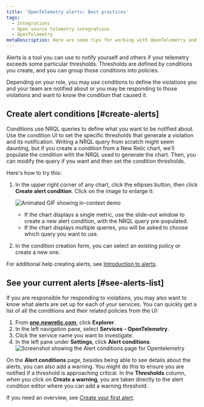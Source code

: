 ```yaml
---
title: 'OpenTelemetry alerts: Best practices'
tags:
  - Integrations
  - Open source telemetry integrations
  - OpenTelemetry
metaDescription: Here are some tips for working with OpenTelemetry and New Relic alerts.
---
```





Alerts is a tool you can use to notify yourself and others if your telemetry exceeds some particular thresholds. Thresholds are defined by conditions you create, and you can group those conditions into policies.

Depending on your role, you may use conditions to define the violations you and your team are notified about or you may be responding to those violations and want to know the condition that caused it.

## Create alert conditions [#create-alerts]

Conditions use NRQL queries to define what you want to be notified about. Use the condition UI to set the specific thresholds that generate a violation and its notification. Writing a NRQL query from scratch might seem daunting, but if you create a condition from a New Relic chart, we'll populate the condition with the NRQL used to generate the chart. Then, you can modify the query if you want and then set the condition thresholds.

Here's how to try this:

1. In the upper right corner of any chart, click the ellipses button, then click **Create alert condition**. Click on the image to enlarge it:

    <img
      src={inContextDemo}
      title="In-context demo"
      alt="Animated GIF showing in-context demo"
    />
    * If the chart displays a single metric, use the slide-out window to create a new alert condition, with the NRQL query pre-populated.
    * If the chart displays multiple queries, you will be asked to choose which query you want to use.
2. In the condition creation form, you can select an existing policy or create a new one.

For additional help creating alerts, see [Introduction to alerts](/docs/alerts-applied-intelligence/new-relic-alerts/get-started/your-first-nrql-condition).

## See your current alerts [#see-alerts-list]

If you are responsible for responding to violations, you may also want to know what alerts are set up for each of your services. You can quickly get a list of all the conditions and their related policies from the UI:

1. From **[one.newrelic.com](https://one.newrelic.com)**, click **Explorer**.
2. In the left navigation pane, select **Services - OpenTelemetry**.
3. Click the service name you want to investigate.
4. In the left pane under **Settings**, click **Alert conditions**.
  <img
    src={otelAlertsConditionList}
    title="Screenshot showing the Alert conditions page for Opentelemetry"
    alt="Screenshot showing the Alert conditions page for Opentelemetry"
  />

On the **Alert conditions** page, besides being able to see details about the alerts, you can also add a warning. You might do this to ensure you are notified if a threshold is approaching critical. In the **Thresholds** column, when you click on **Create a warning**, you are taken directly to the alert condition editor where you can add a warning threshold.

If you need an overview, see [Create your first alert](/docs/alerts-applied-intelligence/new-relic-alerts/get-started/your-first-nrql-condition).
